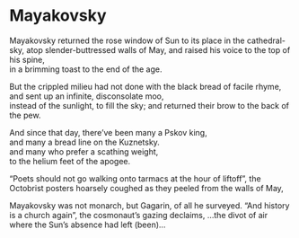 # Mayakovsky {#intro}

Mayakovsky returned the rose window of Sun
to its place in the cathedral-sky,
atop slender-buttressed walls of May,
and raised his voice to the top of his spine,  
in a brimming toast to the end of the age.  

But the crippled milieu had not done
with the black bread of facile rhyme,  
and sent up an infinite, disconsolate moo,  
instead of the sunlight, to fill the sky;
and returned their brow to the back of the pew.

And since that day, there've been many a Pskov king,  
and many a bread line on the Kuznetsky.  
and many who prefer a scathing weight,  
to the helium feet of the apogee.

"Poets should not go walking onto tarmacs
at the hour of liftoff", the Octobrist posters hoarsely coughed
as they peeled from the walls of May,

Mayakovsky was not monarch, but Gagarin,
of all he surveyed. "And history is a church again",
the cosmonaut's gazing declaims,
...the divot of air where the Sun's absence had left (been)...